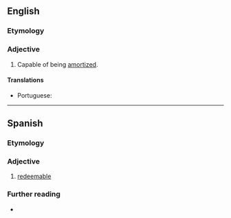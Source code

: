 ==English==

===Etymology===
{{suffix|en|amortize|able}}

===Adjective===
{{en-adj|-}}

{{rfquote|en}}
# Capable of being [[amortized]].

====Translations====
{{trans-top|capable of being amortized}}
* Portuguese: {{t|pt|amortizável}}
{{trans-mid}}
{{trans-bottom}}

----

==Spanish==

===Etymology===
{{af|es|amortizar|-able}}

===Adjective===
{{es-adj-old}}

# {{lb|es|finance}} [[redeemable]]
#: {{syn|es|reembolsable}}

===Further reading===
* {{R:DRAE}}